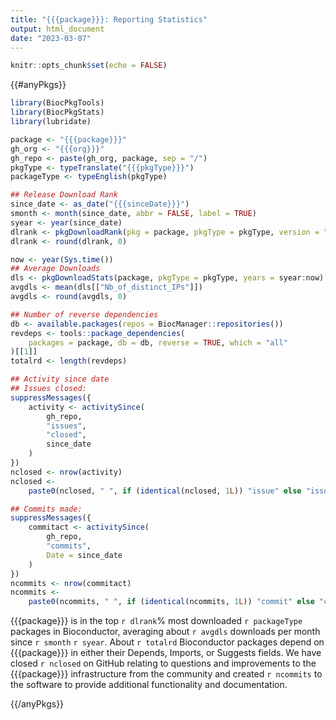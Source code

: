 ```yaml
---
title: "{{{package}}}: Reporting Statistics"
output: html_document
date: "2023-03-07"
---
```


```r
knitr::opts_chunk$set(echo = FALSE)
```

{{#anyPkgs}}

```r
library(BiocPkgTools)
library(BiocPkgStats)
library(lubridate)
```
```r
package <- "{{{package}}}"
gh_org <- "{{{org}}}"
gh_repo <- paste(gh_org, package, sep = "/")
pkgType <- typeTranslate("{{{pkgType}}}")
packageType <- typeEnglish(pkgType)
```

```r
## Release Download Rank
since_date <- as_date("{{{sinceDate}}}")
smonth <- month(since_date, abbr = FALSE, label = TRUE)
syear <- year(since_date)
dlrank <- pkgDownloadRank(pkg = package, pkgType = pkgType, version = "3.16")
dlrank <- round(dlrank, 0)
```

```r
now <- year(Sys.time())
## Average Downloads
dls <- pkgDownloadStats(package, pkgType = pkgType, years = syear:now)
avgdls <- mean(dls[["Nb_of_distinct_IPs"]])
avgdls <- round(avgdls, 0)
```

```r
## Number of reverse dependencies
db <- available.packages(repos = BiocManager::repositories())
revdeps <- tools::package_dependencies(
    packages = package, db = db, reverse = TRUE, which = "all"
)[[1]]
totalrd <- length(revdeps)
```

```r
## Activity since date
## Issues closed: 
suppressMessages({
    activity <- activitySince(
        gh_repo,
        "issues",
        "closed",
        since_date
    )
})
nclosed <- nrow(activity)
nclosed <-
    paste0(nclosed, " ", if (identical(nclosed, 1L)) "issue" else "issues")
```

```r
## Commits made:
suppressMessages({
    commitact <- activitySince(
        gh_repo,
        "commits",
        Date = since_date
    )
})
ncommits <- nrow(commitact)
ncommits <-
    paste0(ncommits, " ", if (identical(ncommits, 1L)) "commit" else "commits")
```

{{{package}}} is in the top `r dlrank`% most downloaded `r packageType` packages
in Bioconductor, averaging about `r avgdls` downloads per month since `r smonth`
`r syear`. About `r totalrd` Bioconductor packages depend on {{{package}}} in
either their Depends, Imports, or Suggests fields. We have closed  `r nclosed`
on GitHub relating to questions and improvements to the {{{package}}}
infrastructure from the community and created `r ncommits`
to the software to provide additional functionality and documentation.

{{/anyPkgs}}
